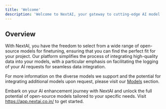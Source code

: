 ```yaml
---
title: 'Welcome'
description: 'Welcome to NextAI, your gateway to cutting-edge AI model customization.'
---
```


## Overview
With NextAI, you have the freedom to select from a wide range of open-source models for finetuning, ensuring that you can find the perfect fit for your project. Our platform simplifies the process of integrating high-quality data into your models, with a particular emphasis on facilitating the logging of your AI requests for seamless data integration.

For more information on the diverse models we support and the potential for integrating additional models upon request, please visit our [Models](https://app.nextai.co.in/endpoints) section.

Embark on your AI enhancement journey with NextAI and unlock the full potential of open-source models tailored to your specific needs. Visit https://app.nextai.co.in/ to get started.